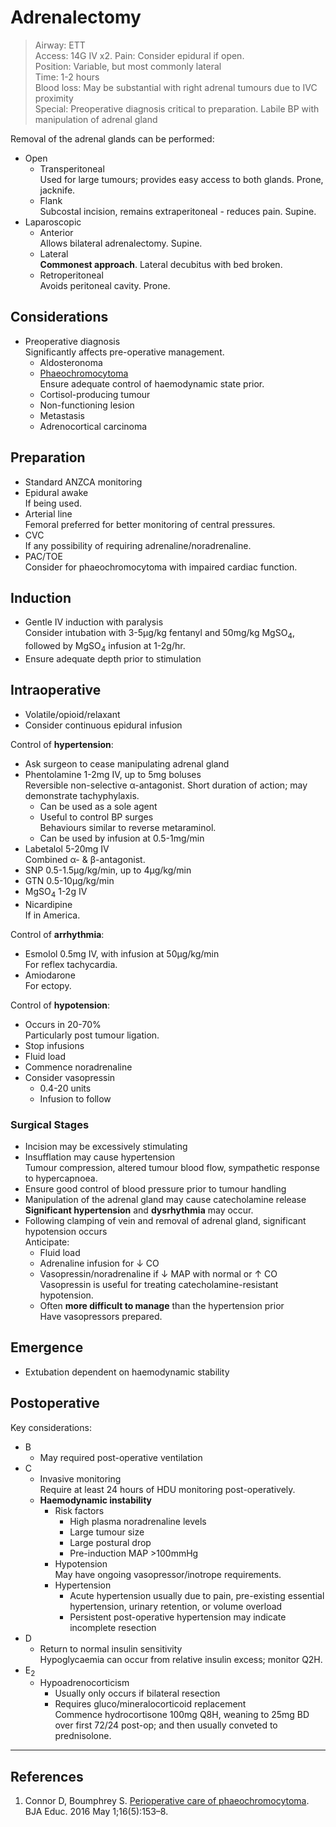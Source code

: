 # Adrenalectomy


>Airway: ETT <br>
>Access: 14G IV x2.
>Pain: Consider epidural if open. <br>
>Position: Variable, but most commonly lateral <br>
>Time: 1-2 hours <br>
>Blood loss: May be substantial with right adrenal tumours due to IVC proximity <br>
>Special: Preoperative diagnosis critical to preparation. Labile BP with manipulation of adrenal gland <br>

Removal of the adrenal glands can be performed:

* Open
	* Transperitoneal  
	Used for large tumours; provides easy access to both glands. Prone, jacknife.
	* Flank  
	Subcostal incision, remains extraperitoneal - reduces pain. Supine.
* Laparoscopic
	* Anterior  
	Allows bilateral adrenalectomy. Supine.
	* Lateral  
	**Commonest approach**. Lateral decubitus with bed broken.
	* Retroperitoneal  
	Avoids peritoneal cavity. Prone.


## Considerations

* Preoperative diagnosis  
Significantly affects pre-operative management.
	* Aldosteronoma
	* [Phaeochromocytoma](/disease/endo/phaeo.md#mx)  
	Ensure adequate control of haemodynamic state prior.
	* Cortisol-producing tumour
	* Non-functioning lesion
	* Metastasis
	* Adrenocortical carcinoma


## Preparation

* Standard ANZCA monitoring
* Epidural awake  
If being used.
* Arterial line  
Femoral preferred for better monitoring of central pressures.
* CVC  
If any possibility of requiring adrenaline/noradrenaline.
* PAC/TOE  
Consider for phaeochromocytoma with impaired cardiac function.


## Induction

* Gentle IV induction with paralysis  
Consider intubation with 3-5μg/kg fentanyl and 50mg/kg MgSO<sub>4</sub>, followed by MgSO<sub>4</sub> infusion at 1-2g/hr.
* Ensure adequate depth prior to stimulation


## Intraoperative

* Volatile/opioid/relaxant
* Consider continuous epidural infusion

Control of **hypertension**:

* Ask surgeon to cease manipulating adrenal gland
* Phentolamine 1-2mg IV, up to 5mg boluses  
Reversible non-selective α-antagonist. Short duration of action; may demonstrate tachyphylaxis.
	* Can be used as a sole agent
	* Useful to control BP surges  
	Behaviours similar to reverse metaraminol.
	* Can be used by infusion at 0.5-1mg/min
* Labetalol 5-20mg IV  
Combined α- & β-antagonist. 
* SNP 0.5-1.5μg/kg/min, up to 4μg/kg/min  
* GTN 0.5-10μg/kg/min
* MgSO<sub>4</sub> 1-2g IV
* Nicardipine  
If in America.

Control of **arrhythmia**:

* Esmolol 0.5mg IV, with infusion at 50μg/kg/min    
For reflex tachycardia.
* Amiodarone  
For ectopy.


Control of **hypotension**:

* Occurs in 20-70%  
Particularly post tumour ligation.
* Stop infusions
* Fluid load
* Commence noradrenaline
* Consider vasopressin
	* 0.4-20 units
	* Infusion to follow


### Surgical Stages

* Incision may be excessively stimulating
* Insufflation may cause hypertension  
Tumour compression, altered tumour blood flow, sympathetic response to hypercapnoea.
* Ensure good control of blood pressure prior to tumour handling
* Manipulation of the adrenal gland may cause catecholamine release  
**Significant hypertension** and **dysrhythmia** may occur.
* Following clamping of vein and removal of adrenal gland, significant hypotension occurs  
Anticipate:
	* Fluid load
	* Adrenaline infusion for ↓ CO
	* Vasopressin/noradrenaline if ↓ MAP with normal or ↑ CO  
	Vasopressin is useful for treating catecholamine-resistant hypotension.
	* Often **more difficult to manage** than the hypertension prior  
	Have vasopressors prepared.

## Emergence

* Extubation dependent on haemodynamic stability


## Postoperative

Key considerations:

* B
	* May required post-operative ventilation
* C
	* Invasive monitoring  
	Require at least 24 hours of HDU monitoring post-operatively.
	* **Haemodynamic instability**
		* Risk factors
			* High plasma noradrenaline levels
			* Large tumour size
			* Large postural drop
			* Pre-induction MAP >100mmHg
		* Hypotension  
		May have ongoing vasopressor/inotrope requirements.
		* Hypertension
			* Acute hypertension usually due to pain, pre-existing essential hypertension, urinary retention, or volume overload
			* Persistent post-operative hypertension may indicate incomplete resection
* D
	* Return to normal insulin sensitivity  
	Hypoglycaemia can occur from relative insulin excess; monitor Q2H.
* E<sub>2</sub>
	* Hypoadrenocorticism
		* Usually only occurs if bilateral resection
		* Requires gluco/mineralocorticoid replacement  
		Commence hydrocortisone 100mg Q8H, weaning to 25mg BD over first 72/24 post-op; and then usually conveted to prednisolone.



---

## References

1. Connor D, Boumphrey S. [Perioperative care of phaeochromocytoma](https://academic.oup.com/bjaed/article/16/5/153/2389873). BJA Educ. 2016 May 1;16(5):153–8. 
